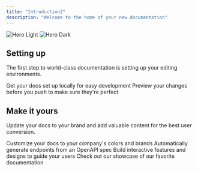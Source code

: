 ```yaml
---
title: "Introduction2"
description: "Welcome to the home of your new documentation"
---
```


<img alt="Hero Light" classname="block dark:hidden" src="/images/hero-light.svg" />

<img alt="Hero Dark" classname="hidden dark:block" src="/images/hero-dark.svg" />

## Setting up

The first step to world-class documentation is setting up your editing environments.

<CardGroup cols={2}>
  <Card title="Edit Your Docs" icon="pen-to-square" href="https://mintlify.com/docs/quickstart">
    Get your docs set up locally for easy development
  </Card>

  <Card title="Preview Changes" icon="image" href="https://mintlify.com/docs/development">
    Preview your changes before you push to make sure they're perfect
  </Card>
</CardGroup>

## Make it yours

Update your docs to your brand and add valuable content for the best user conversion.

<CardGroup cols={2}>
  <Card title="Customize Style" icon="palette" href="https://mintlify.com/docs/settings/global">
    Customize your docs to your company's colors and brands
  </Card>

  <Card title="Reference APIs" icon="code" href="https://mintlify.com/docs/api-playground/openapi">
    Automatically generate endpoints from an OpenAPI spec
  </Card>

  <Card title="Add Components" icon="screwdriver-wrench" href="https://mintlify.com/docs/components/accordion">
    Build interactive features and designs to guide your users
  </Card>

  <Card title="Get Inspiration" icon="stars" href="https://mintlify.com/customers">
    Check out our showcase of our favorite documentation
  </Card>
</CardGroup>